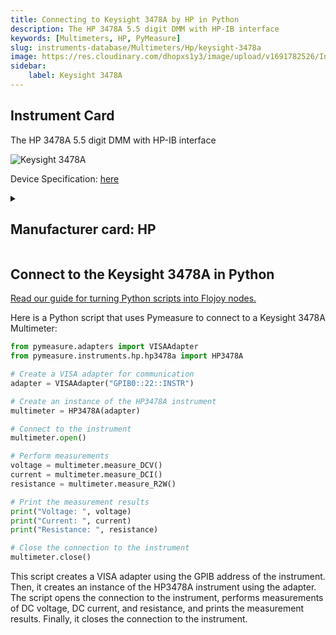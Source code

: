 ```yaml
---
title: Connecting to Keysight 3478A by HP in Python
description: The HP 3478A 5.5 digit DMM with HP-IB interface
keywords: [Multimeters, HP, PyMeasure] 
slug: instruments-database/Multimeters/Hp/keysight-3478a 
image: https://res.cloudinary.com/dhopxs1y3/image/upload/v1691782526/Instruments/Multimeters/Keysight-3478A/Keysight-3478A.jpg
sidebar:
    label: Keysight 3478A 
---
```



## Instrument Card

The HP 3478A 5.5 digit DMM with HP-IB interface


![Keysight 3478A](https://res.cloudinary.com/dhopxs1y3/image/upload/v1691782526/Instruments/Multimeters/Keysight-3478A/Keysight-3478A.jpg)

Device Specification: [here](https://www.keysight.com/us/en/assets/9018-05398/user-manuals/9018-05398.pdf)

<details style={{ marginTop: "15px"}}>
<summary><h2 style={{display:'inline'}}>Manufacturer card: HP</h2></summary>

![HP](https://res.cloudinary.com/dhopxs1y3/image/upload/v1692125999/Instruments/Vendor%20Logos/HP.png)

Keysight Technologies, or Keysight, is an American company that manufactures electronics test and measurement equipment and software

- Headquarters: USA
- Yearly Revenue (millions, USD): 5420
- Vendor Website: [here](https://www.keysight.com/us/en/home.html)

</details>


<FeaturedInstrumentVideo category="MULTIMETERS" />

## Connect to the Keysight 3478A in Python

[Read our guide for turning Python scripts into Flojoy nodes.](https://docs.flojoy.ai/contribution/blocks/custom-flojoy-block/)



<Tabs>
<TabItem value="Flojoy" label="Flojoy" className="flojoy-instrument-tabs">

<SectionsCard category="MULTIMETERS" manufacturer="HP"></SectionsCard>

</TabItem>
<TabItem value="PyMeasure" label="PyMeasure">

Here is a Python script that uses Pymeasure to connect to a Keysight 3478A Multimeter:

```python
from pymeasure.adapters import VISAAdapter
from pymeasure.instruments.hp.hp3478a import HP3478A

# Create a VISA adapter for communication
adapter = VISAAdapter("GPIB0::22::INSTR")

# Create an instance of the HP3478A instrument
multimeter = HP3478A(adapter)

# Connect to the instrument
multimeter.open()

# Perform measurements
voltage = multimeter.measure_DCV()
current = multimeter.measure_DCI()
resistance = multimeter.measure_R2W()

# Print the measurement results
print("Voltage: ", voltage)
print("Current: ", current)
print("Resistance: ", resistance)

# Close the connection to the instrument
multimeter.close()
```

This script creates a VISA adapter using the GPIB address of the instrument. Then, it creates an instance of the HP3478A instrument using the adapter. The script opens the connection to the instrument, performs measurements of DC voltage, DC current, and resistance, and prints the measurement results. Finally, it closes the connection to the instrument.

</TabItem>
</Tabs>